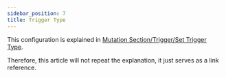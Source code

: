 ```yaml
---
sidebar_position: 7  
title: Trigger Type
---
```


This configuration is explained in [Mutation Section/Trigger/Set Trigger Type](../mutation/trigger#set-trigger-type).

Therefore, this article will not repeat the explanation, it just serves as a link reference.